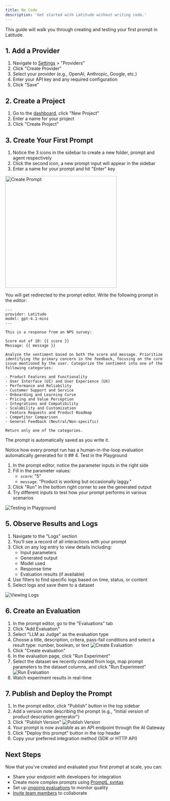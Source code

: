 ```yaml
---
title: No Code
description: 'Get started with Latitude without writing code.'
---
```


This guide will walk you through creating and testing your first prompt in Latitude.

## 1. Add a Provider

1. Navigate to [Settings](https://app.latitude.so/settings) > "Providers"
2. Click "Create Provider"
3. Select your provider (e.g., OpenAI, Anthropic, Google, etc.)
4. Enter your API key and any required configuration
5. Click "Save"

## 2. Create a Project

1. Go to the [dashboard](https://app.latitude.so), click "New Project"
2. Enter a name for your project
3. Click "Create Project"

## 3. Create Your First Prompt

1. Notice the 3 icons in the sidebar to create a new folder, prompt and agent respectively
2. Click the second icon, a new prompt input will appear in the sidebar
3. Enter a name for your prompt and hit "Enter" key

<img width='350px' src='/assets/create-prompt.png' alt='Create Prompt' />

You will get redirected to the prompt editor. Write the following prompt in the editor:

```
---
provider: Latitude
model: gpt-4.1-mini
---

This is a response from an NPS survey:

Score out of 10: {{ score }}
Message: {{ message }}

Analyze the sentiment based on both the score and message. Prioritize identifying the primary concern in the feedback, focusing on the core issue mentioned by the user. Categorize the sentiment into one of the following categories:

- Product Features and Functionality
- User Interface (UI) and User Experience (UX)
- Performance and Reliability
- Customer Support and Service
- Onboarding and Learning Curve
- Pricing and Value Perception
- Integrations and Compatibility
- Scalability and Customization
- Feature Requests and Product Roadmap
- Competitor Comparison
- General Feedback (Neutral/Non-specific)

Return only one of the categories.
```

The prompt is automatically saved as you write it.

<Note>
  Notice how every prompt run has a human-in-the-loop evaluation automatically
  generated for it
</Note>
## 4. Test in the Playground

1. In the prompt editor, notice the parameter inputs in the right side
2. Fill in the parameter values:
   - `score`: "5"
   - `message`: "Product is working but occasionally laggy."
3. Click "Run" in the bottom right corner to see the generated output
4. Try different inputs to test how your prompt performs in various scenarios

![Testing in Playground](/assets/prompt_parameters.png)

## 5. Observe Results and Logs

1. Navigate to the "Logs" section
2. You'll see a record of all interactions with your prompt
3. Click on any log entry to view details including:
   - Input parameters
   - Generated output
   - Model used
   - Response time
   - Evaluation results (if available)
4. Use filters to find specific logs based on time, status, or content
5. Select logs and save them to a dataset

![Viewing Logs](/assets/logs-view.png)

## 6. Create an Evaluation

1. In the prompt editor, go to the "Evaluations" tab
2. Click "Add Evaluation"
3. Select "LLM as Judge" as the evaluation type
4. Choose a title, description, critera, pass-fail conditions and select a result type: number, boolean, or text
   ![Create Evaluation](/assets/create-evaluation.png)
5. Click "Create evaluation"
6. In the evaluation page, click "Run Experiment"
7. Select the dataset we recently created from logs, map prompt parameters to the dataset columns, and click "Run Experiment"
   ![Run Evaluation](/assets/run-evaluation.png)
8. Watch experiment results in real-time

## 7. Publish and Deploy the Prompt

1. In the prompt editor, click "Publish" button in the top sidebar
2. Add a version note describing the prompt (e.g., "Initial version of product description generator")
3. Click "Publish Version"
   ![Publish Version](/assets/publish-prompt.png)
4. Your prompt is now available as an API endpoint through the AI Gateway
5. Click "Deploy this prompt" button in the top header
6. Copy your preferred integration method (SDK or HTTP API)

## Next Steps

Now that you've created and evaluated your first prompt at scale, you can:

- Share your endpoint with developers for integration
- Create more complex prompts using [PromptL syntax](/promptl/syntax/structure)
- Set up [ongoing evaluations](/guides/evaluations/running-evaluations) to monitor quality
- [Invite team members](/guides/getting-started/invite-your-team) to collaborate

